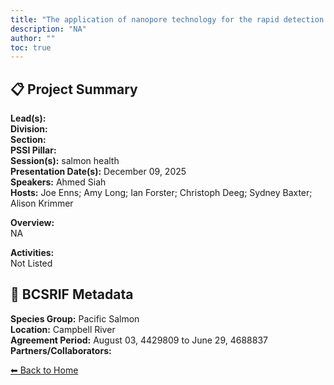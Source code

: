 ```yaml
---
title: "The application of nanopore technology for the rapid detection and characterization of pathogenic organisms in enhancement hatcheries"
description: "NA"
author: ""
toc: true
---
```


## 📋 Project Summary

**Lead(s):**   
**Division:**   
**Section:**   
**PSSI Pillar:**   
**Session(s):** salmon health  
**Presentation Date(s):** December 09, 2025  
**Speakers:** Ahmed Siah  
**Hosts:** Joe Enns; Amy Long; Ian Forster; Christoph Deeg; Sydney Baxter; Alison Krimmer  

**Overview:**  
NA   

**Activities:**  
Not Listed

## 🧬 BCSRIF Metadata

**Species Group:** Pacific Salmon  
**Location:** Campbell River  
**Agreement Period:** August 03, 4429809 to June 29, 4688837  
**Partners/Collaborators:**   

[⬅ Back to Home](../index.qmd)
